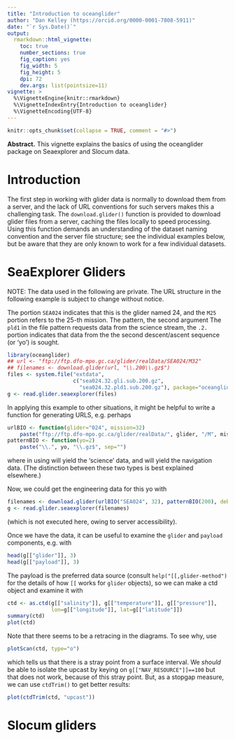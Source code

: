 ```yaml
---
title: "Introduction to oceanglider"
author: "Dan Kelley (https://orcid.org/0000-0001-7808-5911)"
date: "`r Sys.Date()`"
output:
  rmarkdown::html_vignette:
    toc: true
    number_sections: true
    fig_caption: yes
    fig_width: 5
    fig_height: 5
    dpi: 72
    dev.args: list(pointsize=11)
vignette: >
  %\VignetteEngine{knitr::rmarkdown}
  %\VignetteIndexEntry{Introduction to oceanglider}
  %\VignetteEncoding{UTF-8}
---
```


<!-- HOW TO BUILD THE VIGNETTE. -->
<!-- 1. edit this file in vignettes/ -->
<!-- 2. run devtools::build_vignettes() -->
<!-- 3. build package -->


```r
knitr::opts_chunk$set(collapse = TRUE, comment = "#>")
```

**Abstract.** This vignette explains the basics of using the oceanglider
package on Seaexplorer and Slocum data.

# Introduction

The first step in working with glider data is normally to download them from a
server, and the lack of URL conventions for such servers makes this a
challenging task. The `download.glider()` function is provided to download
glider files from a server, caching the files locally to speed processing.
Using this function demands an understanding of the dataset naming convention
and the server file structure; see the individual examples below, but be aware
that they are only known to work for a few individual datasets.

# SeaExplorer Gliders

NOTE: The data used in the following are private. The URL structure in the
following example is subject to change without notice.

The portion `SEA024` indicates that this is the glider named 24, and the `M25`
portion refers to the 25-th mission. The pattern, the second argument The
`pld1` in the file pattern requests data from the science stream, the `.2.`
portion indicates that data from the the second descent/ascent sequence (or
'yo') is sought.

```r
library(oceanglider)
## url <- "ftp://ftp.dfo-mpo.gc.ca/glider/realData/SEA024/M32"
## filenames <- download.glider(url, "\\.200\\.gz$")
files <- system.file("extdata",
                     c("sea024.32.gli.sub.200.gz",
                       "sea024.32.pld1.sub.200.gz"), package="oceanglider")
g <- read.glider.seaexplorer(files)
```

In applying this example to other situations, it might be helpful to write a
function for generating URLS, e.g. perhaps
```r
urlBIO <- function(glider="024", mission=32)
    paste("ftp://ftp.dfo-mpo.gc.ca/glider/realData/", glider, "/M", mission, sep="")
patternBIO <- function(yo=2)
    paste("\\.", yo, "\\.gz$", sep="")
```
where in \code{patternBIO()} using \code{type="pld1"} will yield the 'science'
data, and \code{type="gli"}  will yield the navigation data. (The distinction
between these two types is best explained elsewhere.)

Now, we could get the engineering data for this yo with
```r
filenames <- download.glider(urlBIO("SEA024", 32), patternBIO(200), debug=1)
g <- read.glider.seaexplorer(filenames)
```
(which is not executed here, owing to server accessibility).

Once we have the data, it can be useful to examine the `glider` and `payload`
components, e.g. with
```r
head(g[["glider"]], 3)
head(g[["payload"]], 3)
```

The payload is the preferred data source (consult `help("[[,glider-method")`
for the details of how `[[` works for `glider` objects), so we can make a ctd
object and examine it with
```r
ctd <- as.ctd(g[["salinity"]], g[["temperature"]], g[["pressure"]],
              lon=g[["longitude"]], lat=g[["latitude"]])
summary(ctd)
plot(ctd)
```

Note that there seems to be a retracing in the diagrams. To see why, use
```r
plotScan(ctd, type="o")
```
which tells us that there is a stray point from a surface interval. We *should* be
able to isolate the upcast by keying on `g[["NAV_RESOURCE"]]==100` but that does not
work, because of this stray point. But, as a stopgap measure, we can use `ctdTrim()` to
get better results:
```r
plot(ctdTrim(ctd, "upcast"))
```


# Slocum gliders
